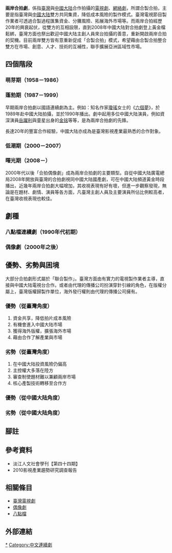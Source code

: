 {{多個問題|
{{wwv|area=臺灣}}
{{Original research}}
{{Refimprove|time=2013-09-14T16:11:29+00:00}}
}}
'''兩岸合拍劇'''，係指[[臺灣|臺灣]]與[[中國大陆|中國大陆]]合作拍攝的[[電視劇|電視劇]]、[[網絡劇|網絡劇]]，所謂合製合拍，主要是指臺灣與[[中國大陆|中國大陆]]雙方共同集資，降低成本風險的製作模式。臺灣電視節目製作業者可透過合製過程匯集資金、分攤風險、拓展海外市場等。而兩岸合拍經歷20年的興衰起伏，從雙方的互相設限，直到2008年中國大陆對合拍劇登上黃金檔鬆綁，臺灣方面也祭出歡迎中國大陆主創人員來台拍攝的善意，重新開啟兩岸合拍的契機。目前兩岸雙方皆有意重新促成「合製合拍」模式，希望藉由合製合拍整合雙方在市場、創意、人才、技術的互補性，聯手擴展亞洲區域性市場。

== 四個階段 ==
=== 萌芽期（1958－1986） ===

=== 蓬勃期（1987－1999） ===
早期兩岸合拍劇以國語連續劇為主。例如：知名作家[[瓊瑤|瓊瑤]]女士的《[[六個夢#電視劇|六個夢]]》，於1989年赴中國大陆拍攝，並於1990年播出。劇中起用多位中國大陆演員，例如資深演員[[岳躍利|岳躍利]]與童星出身的[[金铭|金铭]]等等，是為兩岸合拍劇的先鋒。

長達20年的豐富合作經驗，中國大陆亦成為是臺灣影視產業最熟悉的合作對象。

=== 低潮期（2000－2007） ===

=== 曙光期（2008－） ===
2000年代以後「合拍偶像劇」成為兩岸合拍劇的主要類型。自從中國大陆廣電總局2008年開放與臺灣的合拍劇視同中國大陆國產劇，可在中國大陆頻道黃金時段播出，近幾年兩岸合拍劇大幅增加，其收視表現有好有壞，但進一步觀察發現，無論是在題材、劇情、演員等各方面，凡臺灣主創人員及主要演員所佔比例較高者，在臺灣收視表現也較佳。

== 劇種 ==
=== 八點檔連續劇（1990年代初期） ===
=== 偶像劇（2000年之後） ===

== 優勢、劣勢與困境 ==
大部分合拍劇形式屬於「聯合製作」。臺灣方面由有實力的電視製作業者主導，直接與中國大陆電視台合作。或者由代理的傳播公司扮演穿針引線的角色，在版權分屬上，臺灣版權歸製作單位，海外發行權則由代理的傳播公司擁有。

=== 優勢（從臺灣角度） ===
# 資金共享，降低拍片成本風險
# 有機會進入中國大陆市場
# 獲得海外版權，擴張海外市場
# 藉由合作了解產業與市場

=== 劣勢（從臺灣角度） ===
# 在中國大陆投資風險仍偏高
# 主控權大多落在陸方
# 審查制使題材難以兼顧兩岸市場
# 核心產製技術轉移至合作方

=== 優勢（從中國大陆角度） ===

=== 劣勢（從中國大陆角度） ===

== 腳註 ==
{{reflist}}

== 參考資料 ==
*淡江人文社會學刊【第四十四期】
*2010影視產業趨勢研究調查報告

== 相關條目 ==
*[[臺灣電視劇|臺灣電視劇]]
*[[偶像劇|偶像劇]]
*[[八點檔|八點檔]]

== 外部連結 ==
{{電視劇系列}}

[[Category:臺灣海峽兩岸合拍電視劇|*]]
[[Category:中文連續劇|Category:中文連續劇]]